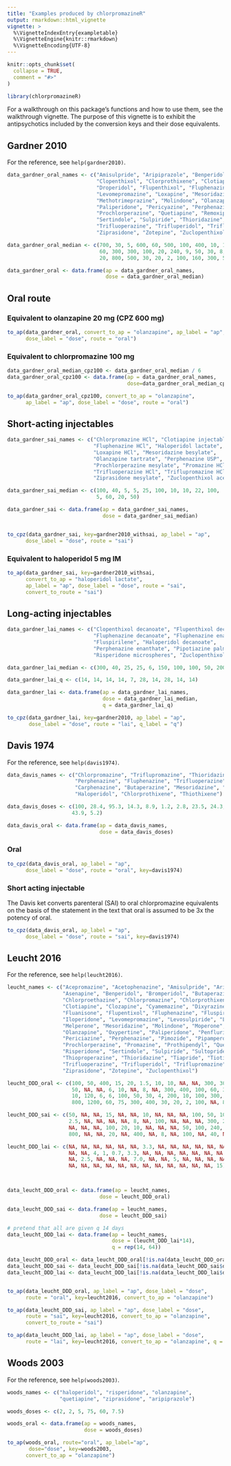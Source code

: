 ```yaml
---
title: "Examples produced by chlorpromazineR"
output: rmarkdown::html_vignette
vignette: >
  %\VignetteIndexEntry{exampletable}
  %\VignetteEngine{knitr::rmarkdown}
  %\VignetteEncoding{UTF-8}
---
```


```r
knitr::opts_chunk$set(
  collapse = TRUE,
  comment = "#>"
)
```

```r
library(chlorpromazineR)
```

For a walkthrough on this package's functions and how to use them, see the walkthrough vignette. The purpose of this vignette is to exhibit the antipsychotics included by the conversion keys and their dose equivalents.

## Gardner 2010

For the reference, see `help(gardner2010)`.

```r
data_gardner_oral_names <- c("Amisulpride", "Aripiprazole", "Benperidol", "Chlorpromazine",
                             "Clopenthixol", "Clorprothixene", "Clotiapine", "Clozapine",
                             "Droperidol", "Flupenthixol", "Fluphenazine", "Haloperidol",
                             "Levomepromazine", "Loxapine", "Mesoridazine", 
                             "Methotrimeprazine", "Molindone", "Olanzapine", "Oxypertine",
                             "Paliperidone", "Pericyazine", "Perphenazine", "Pimozide",
                             "Prochlorperazine", "Quetiapine", "Remoxipride", "Risperidone",
                             "Sertindole", "Sulpiride", "Thioridazine", "Thiothixene",
                             "Trifluoperazine", "Trifluperidol", "Triflupromazine",
                             "Ziprasidone", "Zotepine", "Zuclopenthixol")

data_gardner_oral_median <- c(700, 30, 5, 600, 60, 500, 100, 400, 10, 10, 12, 10, 400, 
                              60, 300, 300, 100, 20, 240, 9, 50, 30, 8, 88, 750, 212, 6, 
                              20, 800, 500, 30, 20, 2, 100, 160, 300, 50)

data_gardner_oral <- data.frame(ap = data_gardner_oral_names, 
                                dose = data_gardner_oral_median)

```
## Oral route

### Equivalent to olanzapine 20 mg (CPZ 600 mg)
```r
to_ap(data_gardner_oral, convert_to_ap = "olanzapine", ap_label = "ap", 
      dose_label = "dose", route = "oral")

```
### Equivalent to chlorpromazine 100 mg 
```r
data_gardner_oral_median_cpz100 <- data_gardner_oral_median / 6
data_gardner_oral_cpz100 <- data.frame(ap = data_gardner_oral_names,
                                       dose=data_gardner_oral_median_cpz100)

to_ap(data_gardner_oral_cpz100, convert_to_ap = "olanzapine", 
      ap_label = "ap", dose_label = "dose", route = "oral")

```

## Short-acting injectables

```r
data_gardner_sai_names <- c("Chlorpromazine HCl", "Clotiapine injectable",
                            "Fluphenazine HCl", "Haloperidol lactate",
                            "Loxapine HCl", "Mesoridazine besylate",
                            "Olanzapine tartrate", "Perphenazine USP",
                            "Prochlorperazine mesylate", "Promazine HCl",
                            "Trifluoperazine HCl", "Triflupromazine HCl",
                            "Ziprasidone mesylate", "Zuclopenthixol acetate")

data_gardner_sai_median <- c(100, 40, 5, 5, 25, 100, 10, 10, 22, 100, 
                             5, 60, 20, 50)

data_gardner_sai <- data.frame(ap = data_gardner_sai_names, 
                               dose = data_gardner_sai_median)


to_cpz(data_gardner_sai, key=gardner2010_withsai, ap_label = "ap", 
      dose_label = "dose", route = "sai")

```
### Equivalent to haloperidol 5 mg IM
```r
to_ap(data_gardner_sai, key=gardner2010_withsai, 
      convert_to_ap = "haloperidol lactate", 
      ap_label = "ap", dose_label = "dose", route = "sai",
      convert_to_route = "sai")
```
    
## Long-acting injectables

```r
data_gardner_lai_names <- c("Clopenthixol decanoate", "Flupenthixol decanoate", 
                            "Fluphenazine decanoate", "Fluphenazine enanthate", 
                            "Fluspirilene", "Haloperidol decanoate", 
                            "Perphenazine enanthate", "Pipotiazine palmitate", 
                            "Risperidone microspheres", "Zuclopenthixol decanoate")

data_gardner_lai_median <- c(300, 40, 25, 25, 6, 150, 100, 100, 50, 200)

data_gardner_lai_q <- c(14, 14, 14, 14, 7, 28, 14, 28, 14, 14)

data_gardner_lai <- data.frame(ap = data_gardner_lai_names,
                               dose = data_gardner_lai_median,
                               q = data_gardner_lai_q)

to_cpz(data_gardner_lai, key=gardner2010, ap_label = "ap", 
       dose_label = "dose", route = "lai", q_label = "q")

```

## Davis 1974

For the reference, see `help(davis1974)`.

```r
data_davis_names <- c("Chlorpromazine", "Triflupromazine", "Thioridazine", "Prochlorperazine",
                      "Perphenazine", "Fluphenazine", "Trifluoperazine", "Acetophenazine", 
                      "Carphenazine", "Butaperazine", "Mesoridazine", "Piperacetazine", 
                      "Haloperidol", "Chlorprothixene", "Thiothixene")

data_davis_doses <- c(100, 28.4, 95.3, 14.3, 8.9, 1.2, 2.8, 23.5, 24.3, 8.9, 55.3, 10.5, 1.6, 
                     43.9, 5.2)

data_davis_oral <- data.frame(ap = data_davis_names, 
                              dose = data_davis_doses)
```

### Oral

```r
to_cpz(data_davis_oral, ap_label = "ap", 
      dose_label = "dose", route = "oral", key=davis1974)
```
### Short acting injectable

The Davis ket converts parenteral (SAI) to oral chlorpromazine equivalents on the basis of the statement in the text that oral is assumed to be 3x the potency of oral. 

```r
to_cpz(data_davis_oral, ap_label = "ap", 
      dose_label = "dose", route = "sai", key=davis1974)
```


## Leucht 2016

For the reference, see `help(leucht2016)`.

```r

leucht_names <- c("Acepromazine", "Acetophenazine", "Amisulpride", "Aripiprazole", 
                  "Asenapine", "Benperidol", "Bromperidol", "Butaperazine", "Cariprazine",
                  "Chlorproethazine", "Chlorpromazine", "Chlorprothixene", "Clopenthixol",
                  "Clotiapine", "Clozapine", "Cyamemazine", "Dixyrazine", "Droperidol",
                  "Fluanisone", "Flupentixol", "Fluphenazine", "Fluspirilene", "Haloperidol",
                  "Iloperidone", "Levomepromazine", "Levosulpiride", "Loxapine", "Lurasidone",
                  "Melperone", "Mesoridazine", "Molindone", "Moperone", "Mosapramine",
                  "Olanzapine", "Oxypertine", "Paliperidone", "Penfluridol", "Perazine",
                  "Periciazine", "Perphenazine", "Pimozide", "Pipamperone", "Pipotiazine",
                  "Prochlorperazine", "Promazine", "Prothipendyl", "Quetiapine", "Remoxipride",
                  "Risperidone", "Sertindole", "Sulpiride", "Sultopride", "Thiopropazate",
                  "Thioproperazine", "Thioridazine", "Tiapride", "Tiotixene", 
                  "Trifluoperazine", "Trifluperidol", "Triflupromazine", "Veralipride",
                  "Ziprasidone", "Zotepine", "Zuclopenthixol")

leucht_DDD_oral <- c(100, 50, 400, 15, 20, 1.5, 10, 10, NA, NA, 300, 300, 100, 80, 300, NA, 
                     50, NA, NA, 6, 10, NA, 8, NA, 300, 400, 100, 60, 300, 200, 50, 20, NA, 
                     10, 120, 6, 6, 100, 50, 30, 4, 200, 10, 100, 300, 240, 400, 300, 5, 16, 
                     800, 1200, 60, 75, 300, 400, 30, 20, 2, 100, NA, 80, 200, 30)

leucht_DDD_sai <- c(50, NA, NA, 15, NA, NA, 10, NA, NA, NA, 100, 50, 100, 80, 300, NA, 30, 
                    2.5, NA, NA, NA, NA, 8, NA, 100, NA, NA, NA, 300, 200, NA, 20, NA, 10, 
                    NA, NA, NA, 100, 20, 10, NA, NA, NA, 50, 100, 240, NA, 300, NA, NA, 
                    800, NA, NA, 20, NA, 400, NA, 8, NA, 100, NA, 40, NA, 30)

leucht_DDD_lai <- c(NA, NA, NA, NA, NA, NA, 3.3, NA, NA, NA, NA, NA, NA, NA, NA, NA, NA, 
                    NA, NA, 4, 1, 0.7, 3.3, NA, NA, NA, NA, NA, NA, NA, NA, NA, NA, 10.0, 
                    NA, 2.5, NA, NA, NA, 7.0, NA, NA, 5, NA, NA, NA, NA, NA, 2.7, NA, NA, 
                    NA, NA, NA, NA, NA, NA, NA, NA, NA, NA, NA, NA, 15)



data_leucht_DDD_oral <- data.frame(ap = leucht_names, 
                              dose = leucht_DDD_oral)

data_leucht_DDD_sai <- data.frame(ap = leucht_names, 
                              dose = leucht_DDD_sai)

# pretend that all are given q 14 days
data_leucht_DDD_lai <- data.frame(ap = leucht_names, 
                                  dose = (leucht_DDD_lai*14), 
                                  q = rep(14, 64))

data_leucht_DDD_oral <- data_leucht_DDD_oral[!is.na(data_leucht_DDD_oral$dose),]
data_leucht_DDD_sai <- data_leucht_DDD_sai[!is.na(data_leucht_DDD_sai$dose),]
data_leucht_DDD_lai <- data_leucht_DDD_lai[!is.na(data_leucht_DDD_lai$dose),]


to_ap(data_leucht_DDD_oral, ap_label = "ap", dose_label = "dose", 
      route = "oral", key=leucht2016, convert_to_ap = "olanzapine")

to_ap(data_leucht_DDD_sai, ap_label = "ap", dose_label = "dose", 
      route = "sai", key=leucht2016, convert_to_ap = "olanzapine", 
      convert_to_route = "sai")

to_ap(data_leucht_DDD_lai, ap_label = "ap", dose_label = "dose", 
      route = "lai", key=leucht2016, convert_to_ap = "olanzapine", q = "q")

```

## Woods 2003

For the reference, see `help(woods2003)`.

```r

woods_names <- c("haloperidol", "risperidone", "olanzapine",
                 "quetiapine", "ziprasidone", "aripiprazole")

woods_doses <- c(2, 2, 5, 75, 60, 7.5)

woods_oral <- data.frame(ap = woods_names, 
                         dose = woods_doses)

to_ap(woods_oral, route="oral", ap_label="ap", 
       dose="dose", key=woods2003, 
      convert_to_ap = "olanzapine")

```
